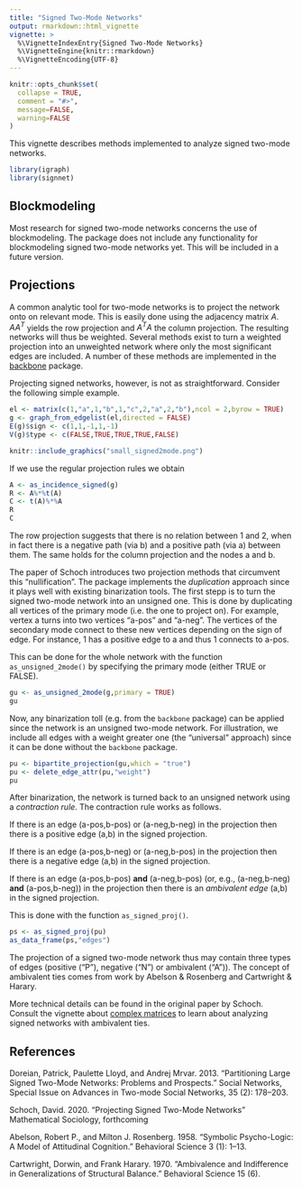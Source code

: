 ```yaml
---
title: "Signed Two-Mode Networks"
output: rmarkdown::html_vignette
vignette: >
  %\VignetteIndexEntry{Signed Two-Mode Networks}
  %\VignetteEngine{knitr::rmarkdown}
  %\VignetteEncoding{UTF-8}
---
```


```r
knitr::opts_chunk$set(
  collapse = TRUE,
  comment = "#>",
  message=FALSE,
  warning=FALSE
)
```

This vignette describes methods implemented to analyze signed two-mode networks.

```r
library(igraph)
library(signnet)
```

## Blockmodeling

Most research for signed two-mode networks concerns the use of blockmodeling. 
The package does not include any functionality for blockmodeling signed two-mode networks yet.
This will be included in a future version.

## Projections

A common analytic tool for two-mode networks is to project the network onto on relevant mode.
This is easily done using the adjacency matrix $A$. $AA^T$ yields the row projection and $A^TA$ the column
projection. The resulting networks will thus be weighted. Several methods exist to turn a weighted projection
into an unweighted network where only the most significant edges are included. A number of these methods are implemented in the [backbone](https://cran.r-project.org/package=backbone) package.

Projecting signed networks, however, is not as straightforward. Consider the following simple example.

```r
el <- matrix(c(1,"a",1,"b",1,"c",2,"a",2,"b"),ncol = 2,byrow = TRUE)
g <- graph_from_edgelist(el,directed = FALSE)
E(g)$sign <- c(1,1,-1,1,-1)
V(g)$type <- c(FALSE,TRUE,TRUE,TRUE,FALSE)
```

```r
knitr::include_graphics("small_signed2mode.png")
```

If we use the regular projection rules we obtain
```r
A <- as_incidence_signed(g)
R <- A%*%t(A)
C <- t(A)%*%A
R
C
```

The row projection suggests that there is no relation between 1 and 2, when in fact there is a negative path (via b) and
a positive path (via a) between them. The same holds for the column projection and the nodes a and b.

The paper of Schoch introduces two projection methods that circumvent this "nullification". The package implements the *duplication* approach since it plays well with existing binarization tools. The first stepp is to turn the signed two-mode network into an unsigned one.
This is done by duplicating all vertices of the primary mode (i.e. the one to project on). For example, vertex a turns into two
vertices "a-pos" and "a-neg". The vertices of the secondary mode connect to these new vertices depending on the sign of edge.
For instance, 1 has a positive edge to a and thus 1 connects to a-pos.

This can be done for the whole network with the function `as_unsigned_2mode()` by specifying the primary mode (either TRUE or FALSE).
```r
gu <- as_unsigned_2mode(g,primary = TRUE)
gu
```

Now, any binarization toll (e.g. from the `backbone` package) can be applied since the network is an unsigned
two-mode network. For illustration, we include all edges with a weight greater one (the "universal" approach) since it can be
done without the `backbone` package.

```r
pu <- bipartite_projection(gu,which = "true")
pu <- delete_edge_attr(pu,"weight")
pu
```

After binarization, the network is turned back to an unsigned network using a *contraction rule*. 
The contraction rule works as follows. 

If there is an edge (a-pos,b-pos) or (a-neg,b-neg) in the projection
then there is a positive edge (a,b) in the signed projection. 

If there is an edge (a-pos,b-neg) or (a-neg,b-pos) in the projection
then there is a negative edge (a,b) in the signed projection.

If there is an edge (a-pos,b-pos) **and** (a-neg,b-pos) (or, e.g., (a-neg,b-neg) **and** (a-pos,b-neg)) in the projection
then there is an *ambivalent edge* (a,b) in the signed projection.

This is done with the function `as_signed_proj()`.
```r
ps <- as_signed_proj(pu)
as_data_frame(ps,"edges")
```

The projection of a signed two-mode network thus may contain three types of edges (positive ("P"), negative ("N") or ambivalent ("A")).
The concept of ambivalent ties comes from work by Abelson & Rosenberg and Cartwright & Harary.

More technical details can be found in the original paper by Schoch.
Consult the vignette about [complex matrices](complex_matrices.html) to learn about analyzing signed networks with ambivalent ties.

## References

Doreian, Patrick, Paulette Lloyd, and Andrej Mrvar. 2013. "Partitioning Large Signed Two-Mode Networks: Problems and Prospects." Social Networks, Special Issue on Advances in Two-mode Social Networks, 35 (2): 178–203. 

Schoch, David. 2020. "Projecting Signed Two-Mode Networks" Mathematical Sociology, forthcoming

Abelson, Robert P., and Milton J. Rosenberg. 1958. “Symbolic Psycho-Logic: A Model of Attitudinal Cognition.” Behavioral Science 3 (1): 1–13. 

Cartwright, Dorwin, and Frank Harary. 1970. “Ambivalence and Indifference in Generalizations of Structural Balance.” Behavioral Science 15 (6). 

